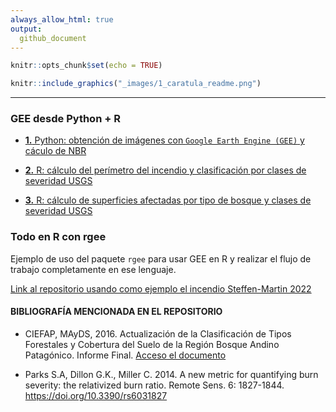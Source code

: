 ```yaml
---
always_allow_html: true
output:
  github_document
---
```


```r
knitr::opts_chunk$set(echo = TRUE)
```

```r

knitr::include_graphics("_images/1_caratula_readme.png")

```

----------------------------------------
### **GEE desde Python + R**


- [**1.** Python: obtención de imágenes con `Google Earth Engine (GEE)` y cáculo de NBR](https://github.com/romina-gonzalez-musso/Severidad_incendios/tree/main/_mds/1_Python_notebooks_GEE.md)

- [**2.** R: cálculo del perímetro del incendio y clasificación por clases de severidad USGS]()

- [**3.** R: cálculo de superficies afectadas por tipo de bosque y clases de severidad USGS]()

### **Todo en R con rgee**

Ejemplo de uso del paquete `rgee` para usar GEE en R y realizar el flujo de trabajo completamente en ese lenguaje. 

[Link al repositorio usando como ejemplo el incendio Steffen-Martin 2022](https://github.com/romina-gonzalez-musso/Severidad_Incendio-Steffen-Martin22?tab=readme-ov-file)


#### **BIBLIOGRAFÍA MENCIONADA EN EL REPOSITORIO**

- CIEFAP, MAyDS, 2016. Actualización de la Clasificación de Tipos Forestales y Cobertura del Suelo de la Región Bosque Andino Patagónico. Informe Final. [Acceso el documento](https://www.argentina.gob.ar/sites/default/files/informe_final_ccs_bap_20160712.pdf)

- Parks S.A, Dillon G.K., Miller C. 2014. A new metric for quantifying burn severity: the relativized burn ratio. Remote Sens. 6: 1827-1844. [https://doi.org/10.3390/rs6031827](https://doi.org/10.3390/rs6031827)


